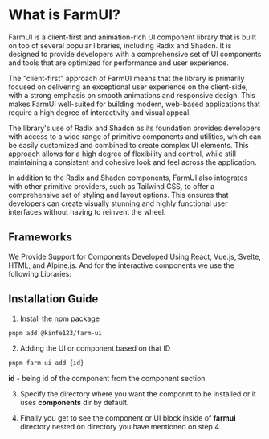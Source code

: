 # What is FarmUI?


FarmUI is a client-first and animation-rich UI component library that is built on top of several popular libraries, including Radix and Shadcn. It is designed to provide developers with a comprehensive set of UI components and tools that are optimized for performance and user experience.

The "client-first" approach of FarmUI means that the library is primarily focused on delivering an exceptional user experience on the client-side, with a strong emphasis on smooth animations and responsive design. This makes FarmUI well-suited for building modern, web-based applications that require a high degree of interactivity and visual appeal.

The library's use of Radix and Shadcn as its foundation provides developers with access to a wide range of primitive components and utilities, which can be easily customized and combined to create complex UI elements. This approach allows for a high degree of flexibility and control, while still maintaining a consistent and cohesive look and feel across the application.

In addition to the Radix and Shadcn components, FarmUI also integrates with other primitive providers, such as Tailwind CSS, to offer a comprehensive set of styling and layout options. This ensures that developers can create visually stunning and highly functional user interfaces without having to reinvent the wheel.


## Frameworks

We Provide Support for Components Developed Using React, Vue.js, Svelte, HTML, and Alpine.js.
And for the interactive components we use the following Libraries:


## Installation Guide

1. Install the npm package
```bash
pnpm add @kinfe123/farm-ui
```

2. Adding the UI or component based on that ID
```bash
pnpm farm-ui add {id}
```


 **id** - being id of the component from the component section

3. Specify the directory where you want the componnt to be installed or it uses **components** dir by default. 

4. Finally you get to see the component or UI block inside of **farmui** directory nested on directory you have mentioned on step 4.


